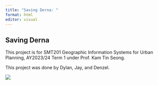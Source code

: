 ```yaml
---
title: "Saving Derna: "
format: html
editor: visual
---
```


## Saving Derna

This project is for SMT201 Geographic Information Systems for Urban Planning, AY2023/24 Term 1 under Prof. Kam Tin Seong.

This project was done by Dylan, Jay, and Denzel.

![](_site/site_libs/images/townhall.jpeg)

